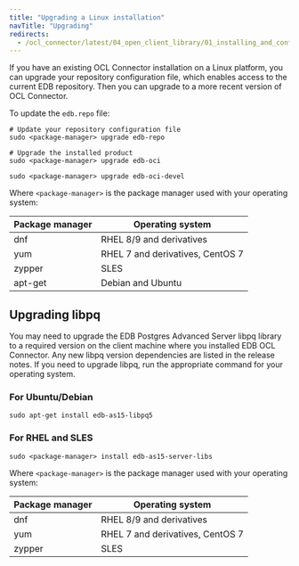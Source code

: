 ```yaml
---
title: "Upgrading a Linux installation"
navTitle: "Upgrading"
redirects:
  - /ocl_connector/latest/04_open_client_library/01_installing_and_configuring_the_ocl_connector/11_updating_rpm_install/
---
```



If you have an existing OCL Connector installation on a Linux platform, you can upgrade your repository configuration file, which enables access to the current EDB repository. Then you can upgrade to a more recent version of OCL Connector.

To update the `edb.repo` file:

```shell
# Update your repository configuration file
sudo <package-manager> upgrade edb-repo

# Upgrade the installed product
sudo <package-manager> upgrade edb-oci

sudo <package-manager> upgrade edb-oci-devel
```

Where `<package-manager>` is the package manager used with your operating system:

  | Package manager |         Operating system         |
  | --------------- | -------------------------------- |
  | dnf             | RHEL 8/9 and derivatives         |
  | yum             | RHEL 7 and derivatives, CentOS 7 |
  | zypper          | SLES                             |
  | apt-get         | Debian and Ubuntu                |


## Upgrading libpq 

You may need to upgrade the EDB Postgres Advanced Server libpq library to a required version on the client machine where you installed EDB OCL Connector. Any new libpq version dependencies are listed in the release notes. If you need to upgrade libpq, run the appropriate command for your operating system.

### For Ubuntu/Debian

```
sudo apt-get install edb-as15-libpq5
```

### For RHEL and SLES 

```
sudo <package-manager> install edb-as15-server-libs
```

Where `<package-manager>` is the package manager used with your operating system:

| Package manager |         Operating system         |
| --------------- | -------------------------------- |
| dnf             | RHEL 8/9 and derivatives         |
| yum             | RHEL 7 and derivatives, CentOS 7 |
| zypper          | SLES                             |
